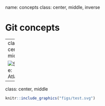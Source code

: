 name: concepts
class: center, middle, inverse

# Git concepts

---
class: center, middle

![Source: Atlassian](https://wac-cdn.atlassian.com/dam/jcr:0c5257d5-ff01-4014-af12-faf2aec53cc3/01.svg)

---
class: center, middle

```r
knitr::include_graphics("figs/test.svg")
```
